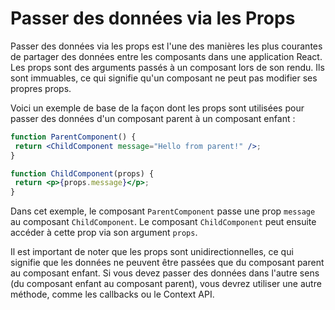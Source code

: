 # Passer des données via les Props

Passer des données via les props est l'une des manières les plus courantes de partager des données entre les composants dans une application React. Les props sont des arguments passés à un composant lors de son rendu. Ils sont immuables, ce qui signifie qu'un composant ne peut pas modifier ses propres props.

Voici un exemple de base de la façon dont les props sont utilisées pour passer des données d'un composant parent à un composant enfant :

```jsx copy
function ParentComponent() {
 return <ChildComponent message="Hello from parent!" />;
}

function ChildComponent(props) {
 return <p>{props.message}</p>;
}
```

Dans cet exemple, le composant `ParentComponent` passe une prop `message` au composant `ChildComponent`. Le composant `ChildComponent` peut ensuite accéder à cette prop via son argument `props`.

Il est important de noter que les props sont unidirectionnelles, ce qui signifie que les données ne peuvent être passées que du composant parent au composant enfant. Si vous devez passer des données dans l'autre sens (du composant enfant au composant parent), vous devrez utiliser une autre méthode, comme les callbacks ou le Context API.